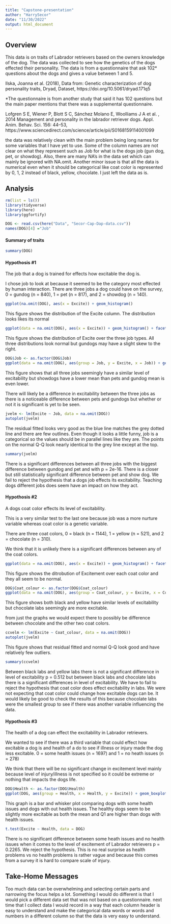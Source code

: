```yaml
---
title: "Capstone-presentation"
author: "HarrySecor"
date: "11/30/2022"
output: html_document
---
```


## Overview

This data is on traits of Labrador retrievers based on the owners knowledge of the dog. The data was collected to see how the genetics of the dogs effected their personality. The data is from a questionnaire that ask 102* questions about the dogs and gives a value between 1 and 5. 


Ilska, Joanna et al. (2018), Data from: Genetic characterization of dog personality traits, Dryad, Dataset, https://doi.org/10.5061/dryad.171q5

*The questionnaire is from another study that said it has 102 questions but the main paper mentions that there was a supplemental questionnaire.

Lofgren S E, Wiener P, Blott S C, Sánchez Molano E, Woolliams J A et al. , 2014 Management and personality in the labrador retriever dogs. Appl. Anim. Behav. Sci. 156: 44–53, https://www.sciencedirect.com/science/article/pii/S0168159114001099

the data was relatively clean with the main problem being long names for some variables that I have yet to use. Some of the column names are not clear on what they represent such as Job for what is the dogs job (gun dog, pet, or showdog). Also, there are many NA's in the data set which can mainly be ignored with NA.omit. Another minor issue is that all the data is numerical even when it should be categorical like coat color is represented by 0, 1, 2 instead of black, yellow, chocolate. I just left the data as is.


## Analysis 

```r
rm(list = ls())
library(tidyverse)
library(here)
library(ggfortify)
```

```r
DOG <- read.csv(here("Data", "Secor-Cap-Dap-data.csv"))
names(DOG)[4] ="Job"
```

#### Summary of traits
```r
summary(DOG)
```

#### Hypothosis #1
The job that a dog is trained for effects how excitable the dog is.


I chose job to look at because it seemed to be the category most effected by human interaction. There are three jobs a dog could have on the survey, 0 = gundog (n = 840), 1 = pet (n = 817), and 2 = showdog (n = 140).

```r
ggplot(na.omit(DOG), aes(x = Excite)) + geom_histogram()
```
This figure shows the distribution of the Excite column. The distribution looks likes its normal

```r
ggplot(data = na.omit(DOG), aes(x = Excite)) + geom_histogram() + facet_wrap(~Job)
```
This figure shows the distribution of Excite over the three job types. All three distributions look normal but gundogs may have a slight skew to the right. 

```r
DOG$Job <- as.factor(DOG$Job)
ggplot(data = na.omit(DOG), aes(group = Job, y = Excite, x = Job)) + geom_boxplot() + geom_point(size = 4, color = 'lightgrey', alpha = 0.5)
```
This figure shows that all three jobs seemingly have a similar level of excitability but showdogs have a lower mean than pets and gundog mean is even lower. 

There will likely be a difference in excitability between the three jobs as there is a noticeable difference between pets and gundogs but whether or not it is significant is yet to be seen.

```r
jvelm <- lm(Excite ~ Job, data = na.omit(DOG))
autoplot(jvelm)
```
The residual fitted looks very good as the blue line matches the grey dotted line and there are few outlines. Even though it looks a little funny, job is a categorical so the values should be in parallel lines like they are. The points on the normal Q-Q look nearly identical to the grey line except at the top.

```r
summary(jvelm)
```

There is a significant differences between all three jobs with the biggest difference between gundog and pet and with p = 2e-16. There is a closer but still statistically significant difference between pet and show dog. We fail to reject the hypothesis that a dogs job effects its excitability. Teaching dogs different jobs does seem have an impact on how they act. 


#### Hypothosis #2
A dogs coat color effects its level of excitability.

This is a very similar test to the last one because job was a more nurture variable whereas coat color is a genetic variable.

There are three coat colors, 0 = black (n = 1144), 1 = yellow (n = 521), and 2 = chocolate (n = 310).

We think that it is unlikely there is a significant differences between any of the coat colors.

```r
ggplot(data = na.omit(DOG), aes(x = Excite)) + geom_histogram() + facet_wrap(~Coat_colour)
```
This figure shows the ditrobution of Excitement over each coat color and they all seem to be normal.

```r
DOG$Coat_colour <- as.factor(DOG$Coat_colour)
ggplot(data = na.omit(DOG), aes(group = Coat_colour, y = Excite, x = Coat_colour)) + geom_boxplot() + geom_point(size = 4, color = 'lightgrey', alpha = 0.5)
```
This figure shows both black and yellow have similar levels of excitability but chocolate labs seemingly are more excitable.

from just the graphs we would expect there to possibly be difference between chocolate and the other two coat colors.

```r
ccvelm <- lm(Excite ~ Coat_colour, data = na.omit(DOG))
autoplot(jvelm)
```
This figure shows that residual fitted and normal Q-Q look good and have relatively few outliers.

```r
summary(ccvelm)
```
Between black labs and yellow labs there is not a significant difference in level of excitability p = 0.512 but between black labs and chocolate labs there is a significant differences in level of excitability. We have to fail to reject the hypothesis that coat color does effect excitability in labs. We were not expecting that coat color could change how excitable dogs can be. It would likely be good to check the results of this because chocolate labs were the smallest group to see if there was another variable influencing the data.


#### Hypothosis #3
The health of a dog can effect the excitability in Labrador retrievers.

We wanted to see if there was a third variable that could effect how excitable a dog is and health of a do to see if illness or injury made the dog less excitable. 0 = some health issues (n = 1697) and 1 = no heath issues (n = 278)

We think that there will be no significant change in excitement level mainly because level of injury/illness is not specified so it could be extreme or nothing that impacts the dogs life.

```r
DOG$Health <- as.factor(DOG$Health)
ggplot(DOG, aes(group = Health, x = Health, y = Excite)) + geom_boxplot() + geom_point(size = 4, color = 'lightgrey', alpha = 0.5)
```
This graph is a bar and whisker plot comparing dogs with some health issues and dogs with out health issues. The healthy dogs seem to be slightly more excitable as both the mean and Q1 are higher than dogs with health issues.

```r
t.test(Excite ~ Health, data = DOG)
```

There is no significant difference between some heath issues and no health issues when it comes to the level of excitement of Labrador retrievers p = 0.2265. We reject the hypothesis. This is no real surprise as health problems vs no health problems is rather vague and because this comes from a survey it is hard to compare scale of injury.


## Take-Home Messages

Too much data can be overwhelming and selecting certain parts and narrowing the focus helps a lot. 
Something I would do different is that I would pick a different data set that was not based on a questionnaire. 
next time that I collect data I would record in a way that each column header is easy to understand and make the categorical data words or words and numbers in a different column so that the data is very easy to understand.


